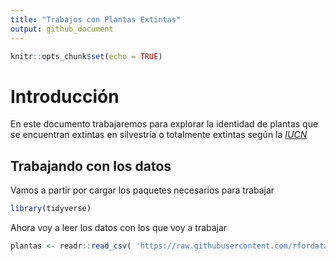 ```yaml
---
title: "Trabajos con Plantas Extintas"
output: github_document
---
```


```r
knitr::opts_chunk$set(echo = TRUE)
```

# Introducción

En este documento trabajaremos para explorar la identidad de plantas que se encuentran extintas en silvestría o totalmente extintas según la [*IUCN*](https://www.iucnredlist.org/)


## Trabajando con los datos

Vamos a partir por cargar los paquetes necesarios para trabajar

```r
library(tidyverse)

```

Ahora voy a leer los datos con los que voy a trabajar


```r
plantas <- readr::read_csv( 'https://raw.githubusercontent.com/rfordatascience/tidytuesday/master/data/2020/2020-08-18/plants.csv' )

```



